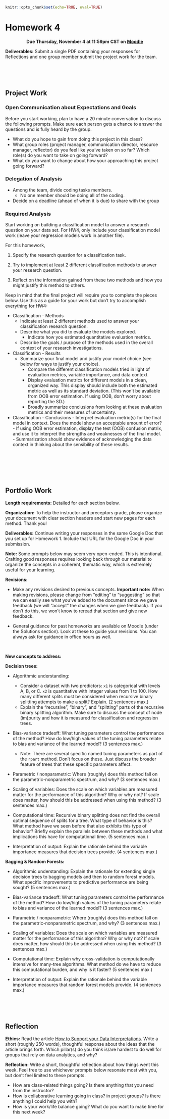 ```r
knitr::opts_chunk$set(echo=TRUE, eval=TRUE)
```

# Homework 4 {-}

<center>
**Due Thursday, November 4 at 11:59pm CST on [Moodle](https://moodle.macalester.edu/mod/assign/view.php?id=27982)**
</center>

**Deliverables:** Submit a single PDF containing your responses for Reflections and one group member submit the project work for the team. 



<br><br><br>



## Project Work {-}

### Open Communication about Expectations and Goals {-}

Before you start working, plan to have a 20 minute conversation to discuss the following prompts. Make sure each person gets a chance to answer the questions and is fully heard by the group. 

- What do you hope to gain from doing this project in this class?
- What group roles (project manager, communication director, resource manager, reflector) do you feel like you've taken on so far? Which role(s) do you want to take on going forward?
- What do you want to change about how your approaching this project going forward?

### Delegation of Analysis {-}

- Among the team, divide coding tasks members. 
    - No one member should be doing all of the coding. 
- Decide on a deadline (ahead of when it is due) to share with the group


### Required Analysis {-}

Start working on building a classification model to answer a research question on your data set. For HW4, only include your classification model work (leave your regression models work in another file).

For this homework, 

1. Specify the research question for a classification task.

2. Try to implement at least 2 different classification methods to answer your research question.

3. Reflect on the information gained from these two methods and how you might justify this method to others. 


Keep in mind that the final project will require you to complete the pieces below. Use this as a guide for your work but don't try to accomplish everything for HW4:

-   Classification - Methods
    -   Indicate at least 2 different methods used to answer your classification research question.
    -   Describe what you did to evaluate the models explored.
        -   Indicate how you estimated quantitative evaluation metrics.
    -   Describe the goals / purpose of the methods used in the overall context of your research investigations.

-   Classification - Results
    -   Summarize your final model and justify your model choice (see below for ways to justify your choice).
        -   Compare the different classification models tried in light of evaluation metrics, variable importance, and data context.
        -   Display evaluation metrics for different models in a clean, organized way. This display should include both the estimated metric as well as its standard deviation. (This won't be available from OOB error estimation. If using OOB, don't worry about reporting the SD.)
        -   Broadly summarize conclusions from looking at these evaluation metrics and their measures of uncertainty.


-   Classification - Conclusions
        -   Interpret evaluation metric(s) for the final model in context. Does the model show an acceptable amount of error?
            -   If using OOB error estimation, display the test (OOB) confusion matrix, and use it to interpret the strengths and weaknesses of the final model.
        -   Summarization should show evidence of acknowledging the data context in thinking about the sensibility of these results.


<br>


<br><br><br>



## Portfolio Work {-}

**Length requirements:** Detailed for each section below.

**Organization:** To help the instructor and preceptors grade, please organize your document with clear section headers and start new pages for each method. Thank you!

**Deliverables:** Continue writing your responses in the same Google Doc that you set up for Homework 1. Include that URL for the Google Doc in your submission.

**Note:** Some prompts below may seem very open-ended. This is intentional. Crafting good responses requires looking back through our material to organize the concepts in a coherent, thematic way, which is extremely useful for your learning.
<br>

**Revisions:**

- Make any revisions desired to previous concepts. **Important note:** When making revisions, please change from "editing" to "suggesting" so that we can easily see what you've added to the document since we gave feedback (we will "accept" the changes when we give feedback). If you don't do this, we won't know to reread that section and give new feedback.

- General guidance for past homeworks are available on Moodle (under the Solutions section). Look at these to guide your revisions. You can always ask for guidance in office hours as well.

<br>

**New concepts to address:**


**Decision trees:**

- Algorithmic understanding:
    - Consider a dataset with two predictors: `x1` is categorical with levels A, B, or C. `x2` is quantitative with integer values from 1 to 100. How many different splits must be considered when recursive binary splitting attempts to make a split? Explain. (2 sentences max.)
    - Explain the "recursive", "binary", and "splitting" parts of the recursive binary splitting algorithm. Make sure to discuss the concept of node (im)purity and how it is measured for classification and regression trees.

- Bias-variance tradeoff: What tuning parameters control the performance of the method? How do low/high values of the tuning parameters relate to bias and variance of the learned model? (3 sentences max.)
    - Note: There are several specific named tuning parameters as part of the `rpart` method. Don't focus on these. Just discuss the broader feature of trees that these specific parameters affect.

- Parametric / nonparametric: Where (roughly) does this method fall on the parametric-nonparametric spectrum, and why? (3 sentences max.)

- Scaling of variables: Does the scale on which variables are measured matter for the performance of this algorithm? Why or why not? If scale does matter, how should this be addressed when using this method? (3 sentences max.)

- Computational time: Recursive binary splitting does not find the overall optimal sequence of splits for a tree. What type of behavior is this? What method have we seen before that also exhibits this type of behavior? Briefly explain the parallels between these methods and what implications this have for computational time. (5 sentences max.)

- Interpretation of output: Explain the rationale behind the variable importance measures that decision trees provide. (4 sentences max.)


**Bagging & Random Forests:**

- Algorithmic understanding: Explain the rationale for extending single decision trees to bagging models and then to random forest models. What specific improvements to predictive performance are being sought? (5 sentences max.)

- Bias-variance tradeoff: What tuning parameters control the performance of the method? How do low/high values of the tuning parameters relate to bias and variance of the learned model? (3 sentences max.)

- Parametric / nonparametric: Where (roughly) does this method fall on the parametric-nonparametric spectrum, and why? (3 sentences max.)

- Scaling of variables: Does the scale on which variables are measured matter for the performance of this algorithm? Why or why not? If scale does matter, how should this be addressed when using this method? (3 sentences max.)

- Computational time: Explain why cross-validation is computationally intensive for many-tree algorithms. What method do we have to reduce this computational burden, and why is it faster? (5 sentences max.)

- Interpretation of output: Explain the rationale behind the variable importance measures that random forest models provide. (4 sentences max.)



<br><br><br>



## Reflection {-}



**Ethics:** Read the article [How to Support your Data Interpretations](https://weallcount.com/2020/10/24/how-to-support-your-data-interpretations/). Write a short (roughly 250 words), thoughtful response about the ideas that the article brings forth. Which pillar(s) do you think is/are hardest to do well for groups that rely on data analytics, and why?


**Reflection:** Write a short, thoughtful reflection about how things went this week. Feel free to use whichever prompts below resonate most with you, but don't feel limited to these prompts.

- How are class-related things going? Is there anything that you need from the instructor?
- How is collaborative learning going in class? in project groups? Is there anything I could help you with?
- How is your work/life balance going? What do you want to make time for this next week?




